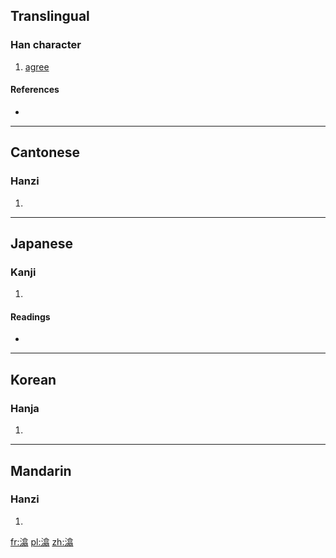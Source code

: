 ==Translingual==

===Han character===
{{Han char|rn=85|rad=水|as=12|sn=15|four=3812<sub>7</sub>|canj=水人口一 (EORM)}}

# [[agree]]

====References====
* {{Han ref|kx=0649.110|dkj=18242|dj=1059.060|hdz=31745.070|uh=6F5D|ud=28509|bh=E652|bd=58962}}

----

==Cantonese==

===Hanzi===
{{yue-hanzi|jyut=|y=yap1}}

# {{defn|lang=yue|sort=水12}}

----

==Japanese==

===Kanji===
{{ja-kanji|grade=|rs=水12}}

# {{defn|lang=ja|sort=水12}}

====Readings====
* {{ja-readings|on=[[きゅう]] (kyū), [[こう]] (kō), [[おう]] (ō), [[よう]] (yō)|kun=}}

----

==Korean==

===Hanja===
{{ko-hanja|hangeul=흡|eumhun=|rv=heup|mr=hŭp|y=hup}}

# {{defn|lang=ko|sort=水12}}

----

==Mandarin==

===Hanzi===
{{cmn-hanzi|pin=[[xī]] ([[xi1]])|wg=hsi<sup>1</sup>}}

# {{defn|lang=cmn|sort=水12}}

[[fr:潝]]
[[pl:潝]]
[[zh:潝]]